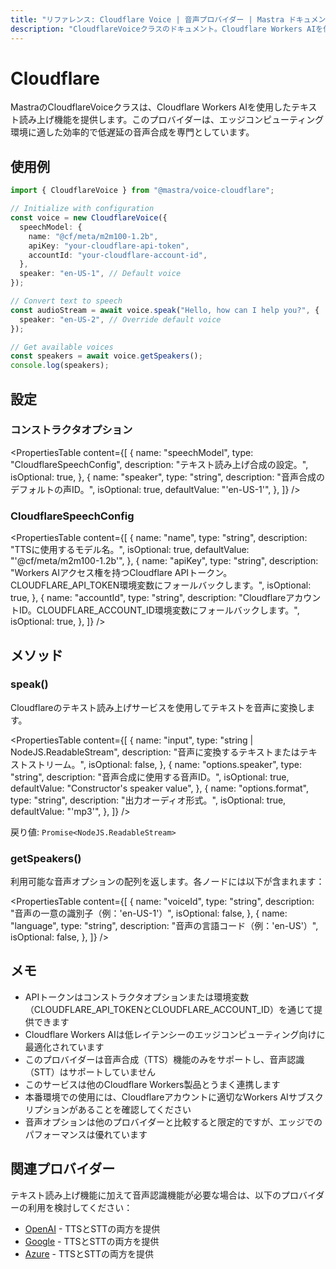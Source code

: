 ```yaml
---
title: "リファレンス: Cloudflare Voice | 音声プロバイダー | Mastra ドキュメント"
description: "CloudflareVoiceクラスのドキュメント。Cloudflare Workers AIを使用したテキスト読み上げ機能を提供します。"
---
```


# Cloudflare

MastraのCloudflareVoiceクラスは、Cloudflare Workers AIを使用したテキスト読み上げ機能を提供します。このプロバイダーは、エッジコンピューティング環境に適した効率的で低遅延の音声合成を専門としています。

## 使用例

```typescript
import { CloudflareVoice } from "@mastra/voice-cloudflare";

// Initialize with configuration
const voice = new CloudflareVoice({
  speechModel: {
    name: "@cf/meta/m2m100-1.2b",
    apiKey: "your-cloudflare-api-token",
    accountId: "your-cloudflare-account-id",
  },
  speaker: "en-US-1", // Default voice
});

// Convert text to speech
const audioStream = await voice.speak("Hello, how can I help you?", {
  speaker: "en-US-2", // Override default voice
});

// Get available voices
const speakers = await voice.getSpeakers();
console.log(speakers);
```

## 設定

### コンストラクタオプション

<PropertiesTable
  content={[
    {
      name: "speechModel",
      type: "CloudflareSpeechConfig",
      description: "テキスト読み上げ合成の設定。",
      isOptional: true,
    },
    {
      name: "speaker",
      type: "string",
      description: "音声合成のデフォルトの声ID。",
      isOptional: true,
      defaultValue: "'en-US-1'",
    },
  ]}
/>

### CloudflareSpeechConfig

<PropertiesTable
  content={[
    {
      name: "name",
      type: "string",
      description: "TTSに使用するモデル名。",
      isOptional: true,
      defaultValue: "'@cf/meta/m2m100-1.2b'",
    },
    {
      name: "apiKey",
      type: "string",
      description:
        "Workers AIアクセス権を持つCloudflare APIトークン。CLOUDFLARE_API_TOKEN環境変数にフォールバックします。",
      isOptional: true,
    },
    {
      name: "accountId",
      type: "string",
      description:
        "CloudflareアカウントID。CLOUDFLARE_ACCOUNT_ID環境変数にフォールバックします。",
      isOptional: true,
    },
  ]}
/>

## メソッド

### speak()

Cloudflareのテキスト読み上げサービスを使用してテキストを音声に変換します。

<PropertiesTable
  content={[
    {
      name: "input",
      type: "string | NodeJS.ReadableStream",
      description: "音声に変換するテキストまたはテキストストリーム。",
      isOptional: false,
    },
    {
      name: "options.speaker",
      type: "string",
      description: "音声合成に使用する音声ID。",
      isOptional: true,
      defaultValue: "Constructor's speaker value",
    },
    {
      name: "options.format",
      type: "string",
      description: "出力オーディオ形式。",
      isOptional: true,
      defaultValue: "'mp3'",
    },
  ]}
/>

戻り値: `Promise<NodeJS.ReadableStream>`

### getSpeakers()

利用可能な音声オプションの配列を返します。各ノードには以下が含まれます：

<PropertiesTable
  content={[
    {
      name: "voiceId",
      type: "string",
      description: "音声の一意の識別子（例：'en-US-1'）",
      isOptional: false,
    },
    {
      name: "language",
      type: "string",
      description: "音声の言語コード（例：'en-US'）",
      isOptional: false,
    },
  ]}
/>

## メモ

- APIトークンはコンストラクタオプションまたは環境変数（CLOUDFLARE_API_TOKENとCLOUDFLARE_ACCOUNT_ID）を通じて提供できます
- Cloudflare Workers AIは低レイテンシーのエッジコンピューティング向けに最適化されています
- このプロバイダーは音声合成（TTS）機能のみをサポートし、音声認識（STT）はサポートしていません
- このサービスは他のCloudflare Workers製品とうまく連携します
- 本番環境での使用には、Cloudflareアカウントに適切なWorkers AIサブスクリプションがあることを確認してください
- 音声オプションは他のプロバイダーと比較すると限定的ですが、エッジでのパフォーマンスは優れています

## 関連プロバイダー

テキスト読み上げ機能に加えて音声認識機能が必要な場合は、以下のプロバイダーの利用を検討してください：

- [OpenAI](./openai) - TTSとSTTの両方を提供
- [Google](./google) - TTSとSTTの両方を提供
- [Azure](./azure) - TTSとSTTの両方を提供
